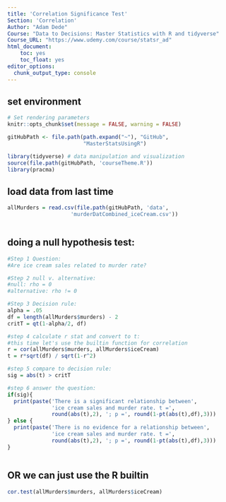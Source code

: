 ```yaml
---
title: 'Correlation Significance Test'
Section: 'Correlation'
Author: "Adam Dede"
Course: "Data to Decisions: Master Statistics with R and tidyverse"
Course_URL: "https://www.udemy.com/course/statsr_ad" 
html_document:
    toc: yes
    toc_float: yes
editor_options:
  chunk_output_type: console
---
```



## set environment

```r

# Set rendering parameters
knitr::opts_chunk$set(message = FALSE, warning = FALSE)

gitHubPath <- file.path(path.expand("~"), "GitHub", 
                        "MasterStatsUsingR")

library(tidyverse) # data manipulation and visualization
source(file.path(gitHubPath, 'courseTheme.R'))
library(pracma)

```

## load data from last time 

```r

allMurders = read.csv(file.path(gitHubPath, 'data',
                    'murderDatCombined_iceCream.csv'))



```

## doing a null hypothesis test: 

```r
#Step 1 Question: 
#Are ice cream sales related to murder rate? 

#Step 2 null v. alternative: 
#null: rho = 0
#alternative: rho != 0

#Step 3 Decision rule: 
alpha = .05
df = length(allMurders$murders) - 2
critT = qt(1-alpha/2, df)

#step 4 calculate r stat and convert to t: 
#this time let's use the builtin function for correlation
r = cor(allMurders$murders, allMurders$iceCream)
t = r*sqrt(df) / sqrt(1-r^2)

#step 5 compare to decision rule: 
sig = abs(t) > critT

#step 6 answer the question: 
if(sig){
  print(paste('There is a significant relationship between',
              'ice cream sales and murder rate. t =',
              round(abs(t),2), '; p =', round(1-pt(abs(t),df),3)))
} else {
  print(paste('There is no evidence for a relationship between',
              'ice cream sales and murder rate. t =',
              round(abs(t),2), '; p =', round(1-pt(abs(t),df),3)))
}



```

## OR we can just use the R builtin

```r

cor.test(allMurders$murders, allMurders$iceCream)



```

